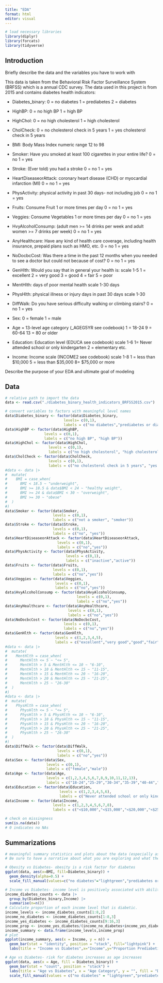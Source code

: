 ```yaml
---
title: "EDA"
format: html
editor: visual
---
```


```r
# load necessary libraries
library(diplyr)
library(forcats)
library(tidyverse)
```

## Introduction

Briefly describe the data and the variables you have to work with

This data is taken from the Behavioral Risk Factor Surveillance System (BRFSS) which is a annual CDC survey. The data used in this project is from 2015 and contains diabetes health indicators:

-   Diabetes_binary: 0 = no diabetes 1 = prediabetes 2 = diabetes

-   HighBP: 0 = no high BP 1 = high BP

-   HighChol: 0 = no high cholesterol 1 = high cholesterol

-   CholCheck: 0 = no cholesterol check in 5 years 1 = yes cholesterol check in 5 years

-   BMI: Body Mass Index numeric range 12 to 98

-   Smoker: Have you smoked at least 100 cigarettes in your entire life? 0 = no 1 = yes

-   Stroke: (Ever told) you had a stroke 0 = no 1 = yes

-   HeartDiseaseorAttack: coronary heart disease (CHD) or myocardial infarction (MI) 0 = no 1 = yes

-   PhysActivity: physical activity in past 30 days- not including job 0 = no 1 = yes

-   Fruits: Consume Fruit 1 or more times per day 0 = no 1 = yes

-   Veggies: Consume Vegetables 1 or more times per day 0 = no 1 = yes

-   HvyAlcoholConsump: (adult men \>= 14 drinks per week and adult women \>= 7 drinks per week) 0 = no 1 = yes

-   AnyHealthcare: Have any kind of health care coverage, including health insurance, prepaid plans such as HMO, etc. 0 = no 1 = yes

-   NoDocbcCost: Was there a time in the past 12 months when you needed to see a doctor but could not because of cost? 0 = no 1 = yes

-   GenHlth: Would you say that in general your health is: scale 1-5 1 = excellent 2 = very good 3 = good 4 = fair 5 = poor

-   MentHlth: days of poor mental health scale 1-30 days

-   PhysHlth: physical illness or injury days in past 30 days scale 1-30

-   DiffWalk: Do you have serious difficulty walking or climbing stairs? 0 = no 1 = yes

-   Sex: 0 = female 1 = male

-   Age = 13-level age category (\_AGEG5YR see codebook) 1 = 18-24 9 = 60-64 13 = 80 or older

-   Education: Education level (EDUCA see codebook) scale 1-6 1= Never attended school or only kindergarten 2 = elementary etc.

-   Income: Income scale (INCOME2 see codebook) scale 1-8 1 = less than \$10,000 5 = less than \$35,000 8= \$75,000 or more

Describe the purpose of your EDA and ultimate goal of modeling

## Data

```r
# relative path to import the data
data <- read.csv("./diabetes_binary_health_indicators_BRFSS2015.csv")

# convert variables to factors with meaningful level names
data$Diabetes_binary <- factor(data$Diabetes_binary,
                           levels= c(0,1),
                           labels = c("no diabetes","prediabetes or diabetes"))
data$HighBP <- factor(data$HighBP,
                  levels = c(0,1),
                  labels = c("no high BP", "high BP"))
data$HighChol <- factor(data$HighChol,
                    levels = c(0,1),
                    labels = c("no high cholesterol", "high cholesterol"))
data$CholCheck <- factor(data$CholCheck,
                    levels = c(0,1),
                    labels = c("no cholesterol check in 5 years", "yes cholesterol check in 5 years"))
#data <- data |>
#  mutate(
#    BMI = case_when(
#      BMI < 18.5 ~ "underweight",
#      BMI >= 18.5 & data$BMI < 24 ~ "healthy weight",
#      BMI >= 24 & data$BMI < 30 ~ "overweight",
#      BMI >= 30 ~ "obese"
#  )
#)
data$Smoker <- factor(data$Smoker,
                      levels = c(0,1),
                      labels = c("not a smoker", "smoker"))
data$Stroke <- factor(data$Stroke,
                      levels = c(0,1),
                      labels = c("no", "yes"))
data$HeartDiseaseorAttack <- factor(data$HeartDiseaseorAttack,
                        levels = c(0,1),
                        labels = c("no","yes"))
data$PhysActivity <- factor(data$PhysActivity,
                            levels = c(0,1),
                            labels = c("inactive","active"))
data$Fruits <- factor(data$Fruits,
                      levels = c(0,1),
                      labels = c("no","yes"))
data$Veggies <- factor(data$Veggies,
                       levels = c(0,1),
                       labels = c("no","yes"))
data$HvyAlcoholConsump <- factor(data$HvyAlcoholConsump,
                                 levels = c(0,1),
                                 labels = c("no","yes"))
data$AnyHealthcare <- factor(data$AnyHealthcare,
                             levels = c(0,1),
                             labels = c("no","yes"))
data$NoDocbcCost <- factor(data$NoDocbcCost,
                           levels = c(0,1),
                           labels = c("no","yes"))
data$GenHlth <- factor(data$GenHlth,
                       levels = c(1,2,3,4,5),
                       labels = c("excellent","very good","good","fair","poor"))
#data <- data |>
#  mutate(
#    MentHlth = case_when(
#      MentHlth <= 5 ~ "<= 5",
#      MentHlth > 5 & MentHlth <= 10 ~ "6-10",
#      MentHlth > 10 & MentHlth <= 15 ~ "11-15",
#      MentHlth > 15 & MentHlth <= 20 ~ "16-20",
#      MentHlth > 20 & MentHlth <= 25 ~ "21-25",
#      MentHlth > 25 ~ "26-30"
#  )
#)
#data <- data |>
#  mutate(
#    PhysHlth = case_when(
#      PhysHlth <= 5 ~ "<= 5",
#      PhysHlth > 5 & PhysHlth <= 10 ~ "6-10",
#      PhysHlth > 10 & PhysHlth <= 15 ~ "11-15",
#      PhysHlth > 15 & PhysHlth <= 20 ~ "16-20",
#      PhysHlth > 20 & PhysHlth <= 25 ~ "21-25",
#      PhysHlth > 25 ~ "26-30"
#  )
#)
data$DiffWalk <- factor(data$DiffWalk,
                        levels = c(0,1),
                        labels = c("no","yes"))
data$Sex <- factor(data$Sex,
                   levels = c(0,1),
                   labels = c("female","male"))
data$Age <- factor(data$Age,
                   levels = c(1,2,3,4,5,6,7,8,9,10,11,12,13),
                   labels = c("18-24","25-29","30-34","35-39","40-44","45-49","50-54","55-59","60-64","65-69","70-74","75-79","80+"))
data$Education <- factor(data$Education,
                         levels = c(1,2,3,4,5,6),
                         labels = c("Never attended school or only kindergarten","elementary","some high scohol","high school graduate","some college or technical school","college graduate"))
data$Income <- factor(data$Income,
                      levels = c(1,2,3,4,5,6,7,8),
                      labels = c("<$10,000","<$15,000","<$20,000","<$25,000","<$35,000","<$50,000","<$75,000","$75,000+"))

# check on missingness
sum(is.na(data))
# 0 indicates no NAs
```

## Summarizations

```r
# meaningful summary statistics and plots about the data (especially as it relates to your response)
# Be sure to have a narrative about what you are exploring and what the summaries and graph you created say about the relationships in your data.

# Obesity vs Diabetes- obesity is a risk factor for diabetes
ggplot(data, aes(x=BMI, fill=Diabetes_binary)) +
  geom_density(alpha=0.5) +
  scale_fill_manual(values=c("no diabetes"="lightgreen","prediabetes or diabetes"="lightpink"))

# Income vs Diabetes- income level is positively associated with ability to access to healthy foods which help prevent diabetes. 
income_diabetes_counts <- data |>
  group_by(Diabetes_binary,Income) |>
  summarise(n=n())
# Calculate proportion of each income level that is diabetic.
income_levels <- income_diabetes_counts[1:8,2]
income_no_diabetes <- income_diabetes_counts[1:8,3]
income_yes_diabetes <- income_diabetes_counts[9:16,3]
income_prop <- income_yes_diabetes/(income_no_diabetes+income_yes_diabetes)
income_summary <- data.frame(income_levels,income_prop)
# plot
ggplot(income_summary, aes(x = Income, y = n)) +
  geom_bar(stat = "identity", position = "stack", fill="lightpink") +
  labs(title = "Income vs Diabetes",x="Income",y="Proportion Prediabetic/Diabetic")

# Age vs Diabetes- risk for diabetes increases as age increases
ggplot(data, aes(x = Age, fill = Diabetes_binary)) +
  geom_bar(stat = "count", position = "stack") +
  labs(title = "Age vs Diabetes", x = "Age Category", y = "", fill = "Diabetes") +
  scale_fill_manual(values = c("no diabetes" = "lightgreen","prediabetes or diabetes" = "lightpink"))
```
